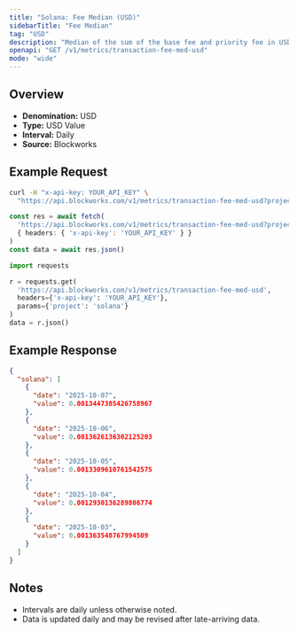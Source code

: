 ```yaml
---
title: "Solana: Fee Median (USD)"
sidebarTitle: "Fee Median"
tag: "USD"
description: "Median of the sum of the base fee and priority fee in USD that day"
openapi: "GET /v1/metrics/transaction-fee-med-usd"
mode: "wide"
---
```


## Overview

- **Denomination:** USD
- **Type:** USD Value
- **Interval:** Daily
- **Source:** Blockworks

## Example Request

<CodeGroup>

```bash cURL
curl -H "x-api-key: YOUR_API_KEY" \
  "https://api.blockworks.com/v1/metrics/transaction-fee-med-usd?project=solana"
```

```typescript TypeScript
const res = await fetch(
  'https://api.blockworks.com/v1/metrics/transaction-fee-med-usd?project=solana',
  { headers: { 'x-api-key': 'YOUR_API_KEY' } }
)
const data = await res.json()
```

```python Python
import requests

r = requests.get(
  'https://api.blockworks.com/v1/metrics/transaction-fee-med-usd',
  headers={'x-api-key': 'YOUR_API_KEY'},
  params={'project': 'solana'}
)
data = r.json()
```

</CodeGroup>

## Example Response

```json
{
  "solana": [
    {
      "date": "2025-10-07",
      "value": 0.0013447385426758967
    },
    {
      "date": "2025-10-06",
      "value": 0.0013626136302125203
    },
    {
      "date": "2025-10-05",
      "value": 0.0013309610761542575
    },
    {
      "date": "2025-10-04",
      "value": 0.0012930136289806774
    },
    {
      "date": "2025-10-03",
      "value": 0.001363548767994509
    }
  ]
}
```

## Notes
- Intervals are daily unless otherwise noted.
- Data is updated daily and may be revised after late-arriving data.